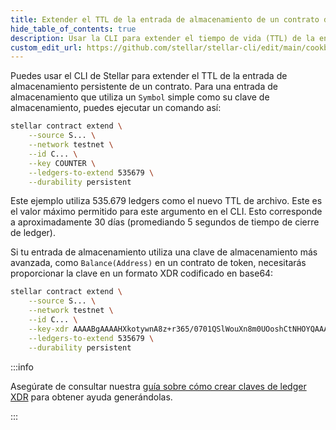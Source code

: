 ```yaml
---
title: Extender el TTL de la entrada de almacenamiento de un contrato desplegado
hide_table_of_contents: true
description: Usar la CLI para extender el tiempo de vida (TTL) de la entrada de almacenamiento persistente de un contrato
custom_edit_url: https://github.com/stellar/stellar-cli/edit/main/cookbook/extend-contract-storage.mdx
---
```


Puedes usar el CLI de Stellar para extender el TTL de la entrada de almacenamiento persistente de un contrato. Para una entrada de almacenamiento que utiliza un `Symbol` simple como su clave de almacenamiento, puedes ejecutar un comando así:

```bash
stellar contract extend \
    --source S... \
    --network testnet \
    --id C... \
    --key COUNTER \
    --ledgers-to-extend 535679 \
    --durability persistent
```

Este ejemplo utiliza 535.679 ledgers como el nuevo TTL de archivo. Este es el valor máximo permitido para este argumento en el CLI. Esto corresponde a aproximadamente 30 días (promediando 5 segundos de tiempo de cierre de ledger).

Si tu entrada de almacenamiento utiliza una clave de almacenamiento más avanzada, como `Balance(Address)` en un contrato de token, necesitarás proporcionar la clave en un formato XDR codificado en base64:

```bash
stellar contract extend \
    --source S... \
    --network testnet \
    --id C... \
    --key-xdr AAAABgAAAAHXkotywnA8z+r365/0701QSlWouXn8m0UOoshCtNHOYQAAAA4AAAAHQmFsYW5jZQAAAAAB \
    --ledgers-to-extend 535679 \
    --durability persistent
```

:::info

Asegúrate de consultar nuestra [guía sobre cómo crear claves de ledger XDR](../rpc/generate-ledger-keys-python.mdx) para obtener ayuda generándolas.

:::
